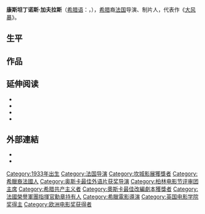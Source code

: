 {{Infobox entertainer
| name = 科斯塔·加夫拉斯
| type = 导演
| image = Costa-Gavras Cannes 2015.jpg
| imagesize = 280px
| caption = 
| birthname = Constantin Costa-Gavras
| birthdate = {{birth date and age|1933|2|13}}
| location = [[希臘|希臘]]Loutra Iraias 
| spouse = Michèle Ray-Gavras (?-?)
| occupation = [[電影|電影]][[導演|導演]] 與 [[製作人|製作人]]
| yearsactive =
| website = 
| footnotes = 
| awards =
}}
'''康斯坦丁诺斯·加夫拉斯'''（[[希腊语|希腊语]]：'''{{lang|el|Κώστας Γαβράς}}'''，{{bd|1933年|2月13日||}}），[[希腊|希腊]]裔[[法国|法国]]导演、制片人，代表作《[[大风暴_(电影)|大风暴]]》。

== 生平 ==

== 作品 ==
==延伸阅读==
* {{cite book | author=Costa-Gavras | title=Va où il est impossible d'aller: Mémoires | location=Paris | publisher=Éditions du Seuil | year=2018 | isbn=978-2-02-139389-7 | language=fr }}
* {{cite book | author=Michalczyk, John J. | title=Costa-Gavras: The Political Fiction Film | location=Philadelphia | publisher=Art Alliance Press | year=1984 | isbn=0-87982-029-2 | url-access=registration | url=https://archive.org/details/costagavraspolit0000mich }}
* {{cite book | author=Riambau, Esteve | title=De traidores y héroes: El cine de Costa-Gavras | location=Valladolid | publisher=48 Semana Internacional de Cine | year=2003 | isbn=84-87737-49-8 | language=es }}
* {{cite book |editor=Rizza, Gabriele |editor2=Rossi, Giovanni Maria |editor3=Tassone, Aldo | title=Il cinema di Costa-Gavras: Processo alla storia | location=Firenze | publisher=Aida Edizioni | year=2002 | isbn=88-8329-097-6 | language=it }}

== 外部連結 ==
* {{imdb name | id=0002020}}
* {{douban people|1054944}}
{{纽约影评人协会奖最佳导演}}
{{坎城影展最佳導演獎}}
{{奥斯卡最佳外语片奖 (1961–1980)}}
{{倫敦影評人協會獎年度導演}}
{{Authority control}}
{{Greece-bio-stub}}

{{DEFAULTSORT:Gavras}}
[[Category:1933年出生|Category:1933年出生]]
[[Category:法国导演|Category:法国导演]]
[[Category:坎城影展獲獎者|Category:坎城影展獲獎者]]
[[Category:希臘裔法國人|Category:希臘裔法國人]]
[[Category:奥斯卡最佳外语片获奖导演|Category:奥斯卡最佳外语片获奖导演]]
[[Category:柏林电影节评审团主席|Category:柏林电影节评审团主席]]
[[Category:希腊共产主义者|Category:希腊共产主义者]]
[[Category:奧斯卡最佳改編劇本獲獎者|Category:奧斯卡最佳改編劇本獲獎者]]
[[Category:法國榮譽軍團指揮官勳章持有人|Category:法國榮譽軍團指揮官勳章持有人]]
[[Category:希臘電影導演|Category:希臘電影導演]]
[[Category:英国电影学院奖得主|Category:英国电影学院奖得主]]
[[Category:欧洲电影奖获得者|Category:欧洲电影奖获得者]]